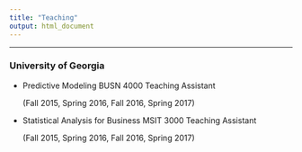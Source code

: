 ```yaml
---
title: "Teaching"
output: html_document
---
```

**************
### University of Georgia

- Predictive Modeling BUSN 4000 Teaching Assistant

    (Fall 2015, Spring 2016, Fall 2016, Spring 2017)

- Statistical Analysis for Business MSIT 3000 Teaching Assistant 
  
    (Fall 2015, Spring 2016, Fall 2016, Spring 2017)


